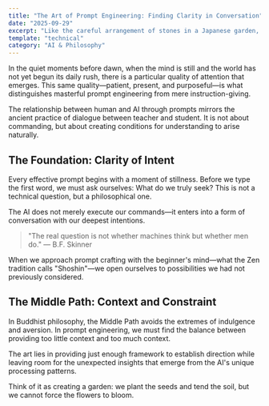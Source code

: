 ```yaml
---
title: "The Art of Prompt Engineering: Finding Clarity in Conversation"
date: "2025-09-29"
excerpt: "Like the careful arrangement of stones in a Japanese garden, effective prompt engineering requires patience, intention, and an understanding of balance. Each word carries weight, each instruction creates ripples through the vast ocean of artificial intelligence."
template: "technical"
category: "AI & Philosophy"
---
```


In the quiet moments before dawn, when the mind is still and the world has not yet begun its daily rush, there is a particular quality of attention that emerges. This same quality—patient, present, and purposeful—is what distinguishes masterful prompt engineering from mere instruction-giving.

The relationship between human and AI through prompts mirrors the ancient practice of dialogue between teacher and student. It is not about commanding, but about creating conditions for understanding to arise naturally.

## The Foundation: Clarity of Intent

Every effective prompt begins with a moment of stillness. Before we type the first word, we must ask ourselves: What do we truly seek? This is not a technical question, but a philosophical one.

The AI does not merely execute our commands—it enters into a form of conversation with our deepest intentions.

> "The real question is not whether machines think but whether men do." — B.F. Skinner

When we approach prompt crafting with the beginner's mind—what the Zen tradition calls "Shoshin"—we open ourselves to possibilities we had not previously considered.

## The Middle Path: Context and Constraint

In Buddhist philosophy, the Middle Path avoids the extremes of indulgence and aversion. In prompt engineering, we must find the balance between providing too little context and too much context.

The art lies in providing just enough framework to establish direction while leaving room for the unexpected insights that emerge from the AI's unique processing patterns.

Think of it as creating a garden: we plant the seeds and tend the soil, but we cannot force the flowers to bloom.

